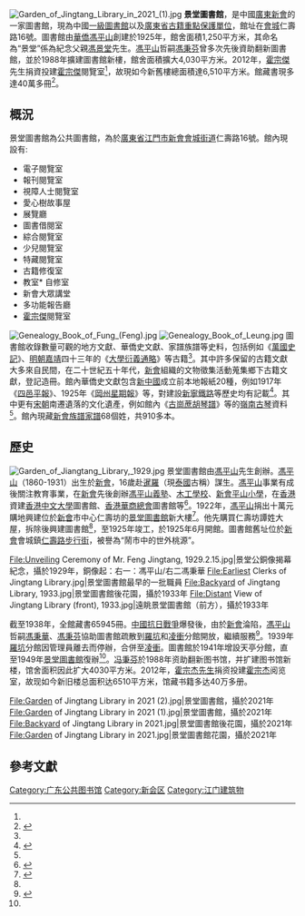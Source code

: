 {{Infobox_Library 
| library_name       = 景堂圖書館
| name_en            = Jingtang Library
| image              = 
| caption            = 
| library_logo       = 
| country            = {{PRC}}
| type               = 
| scope              = 
| established        = 1925年
| ref_legal_mandate  = 
| location           = [[會城|會城]]仁壽路16號
| coordinates        = 
| branch_of          = 
| num_branches       = 
| items_collected    = 40多萬冊
| collection_size    = 6,510平方米
| criteria           = 
| legal_deposit      = 
| req_to_access      = 
| annual_circulation = 
| pop_served         = 
| members            = 
| budget             = 
| director           = 袁梅梅
| num_employees      = 
| website            = [http://www.jtlib.net 景堂圖書館]
| phone_num          = 0750-6662257
}}

[[File:Garden_of_Jingtang_Library_in_2021_(1).jpg|thumb]]
'''景堂圖書館'''，是中國[[廣東|廣東]][[新會|新會]]的一家圖書館，現為中國[[一級圖書館|一級圖書館]]以及[[廣東省古籍重點保護單位|廣東省古籍重點保護單位]]，館址在[[會城|會城]]仁壽路16號。圖書館由[[華僑|華僑]][[馮平山|馮平山]]創建於1925年，館舍面積1,250平方米，其命名為“景堂”係為紀念父親[[馮景堂|馮景堂]]先生。[[馮平山|馮平山]]哲嗣[[馮秉芬|馮秉芬]]曾多次先後資助翻新圖書館，並於1988年擴建圖書館新樓，館舍面積擴大4,030平方米。2012年，[[霍宗傑|霍宗傑]]先生捐資投建[[霍宗傑|霍宗傑]]閱覽室<ref name="sina2017" />，故現如今新舊樓總面積達6,510平方米。館藏書現多達40萬多冊<ref name="sina2017">{{Cite web |title=历久弥新的新会景堂图书馆 隐藏在闹市中的世外桃源_江门频道_新浪广东_新浪网 |url=http://gd.sina.com.cn/jm/2017-04-07/city-jm-ifyeceza1460053.shtml |access-date=2021-04-24 |website=gd.sina.com.cn |archive-date=2021-04-24 |archive-url=https://web.archive.org/web/20210424193526/http://gd.sina.com.cn/jm/2017-04-07/city-jm-ifyeceza1460053.shtml |dead-url=no }}</ref>。

==概況==
景堂圖書館為公共圖書館，為於[[廣東省|廣東省]][[江門市|江門市]][[新會|新會]][[會城街道|會城街道]]仁壽路16號。館內現設有:
* 電子閱覽室          
* 報刊閱覽室
* 視障人士閱覽室       
* 愛心樹故事屋
* 展覽廳              
* 圖書借閱室
* 綜合閱覽室           
* 少兒閱覽室
* 特藏閱覽室           
* 古籍修復室
* 教室* 自修室
* 新會大眾講堂         
* 多功能報告廳
* [[霍宗傑|霍宗傑]]閱覽室

[[File:Genealogy_Book_of_Fung_(Feng).jpg|thumb]]
[[File:Genealogy_Book_of_Leung.jpg|thumb]]
圖書館收錄數量可觀的地方文獻、華僑史文獻、家譜族譜等史料，包括例如《[[萬國史記|萬國史記]]》、[[明朝|明朝]][[嘉靖|嘉靖]]四十三年的《[[大學衍義通略|大學衍義通略]]》等古籍<ref name="sohu" />。其中許多保留的古籍文獻大多來自民間，在二十世紀五十年代，[[新會|新會]]組織的文物徵集活動蒐集鄉下古籍文獻，登記造冊。館內華僑史文獻包含[[新中國|新中國]]成立前本地報紙20種，例如1917年《[[四邑平報|四邑平報]]》、1925年《[[岡州星期報|岡州星期報]]》等，對建設[[新寧鐵路|新寧鐵路]]等歷史均有記載<ref name="sohu">{{Cite web |title=江门景堂图书馆：侨乡文化的灵魂栖息地_古籍 |url=http://www.sohu.com/a/426244672_268755 |language=en |access-date=2021-04-24 |website=www.sohu.com |archive-date=2021-04-28 |archive-url=https://web.archive.org/web/20210428124416/https://www.sohu.com/a/426244672_268755 |dead-url=no }}</ref>。其中更有[[宋朝|宋朝]]南遷遺落的文化遺產，例如館內《[[古崗蔗胡琴譜|古崗蔗胡琴譜]]》等的[[嶺南古琴|嶺南古琴]]資料<ref name="sohu" />。館內現藏[[新會|新會]][[族譜|族譜]][[家譜|家譜]]68個姓，共910多本。

==歷史==
[[File:Garden_of_Jiangtang_Library,_1929.jpg|thumb]]
景堂圖書館由[[馮平山|馮平山]]先生創辦。[[馮平山|馮平山]]（1860-1931）出生於[[新會|新會]]，16歲赴[[暹羅|暹羅]]（現[[泰國|泰國]]古稱）謀生。[[馮平山|馮平山]]事業有成後關注教育事業，在[[新會|新會]]先後創辦[[馮平山義塾|馮平山義塾]]、[[木工學校|木工學校]]、[[新會平山小學|新會平山小學]]，在[[香港|香港]]資建[[香港中文大學|香港中文大學]]圖書館、[[香港華商總會|香港華商總會]]圖書館等<ref>{{Cite journal |title=Design of an ultra-compact lowpass filter with ultra-sharp roll-off for UHF application |url=http://dx.doi.org/10.1587/elex.16.20190473 |last=Hsieh |first=Cheng-Hung |last2=Tsai |first2=Zuo-Min |date=2019 |journal=IEICE Electronics Express |issue=17 |doi=10.1587/elex.16.20190473 |volume=16 |pages=20190473–20190473 |issn=1349-2543}}</ref>。1922年，[[馮平山|馮平山]]捐出十萬元購地興建位於[[新會|新會]]市中心仁壽坊的[[景堂圖書館|景堂圖書館]]新大樓<ref>{{Cite book |url=https://hub.hku.hk/handle/10722/205458 |title=庋藏遠見: 馮平山 |first=美蓮 |last2=尹 |first2=耀全 |date=2013 |publisher=商務印書館(香港)有限公司 |isbn=9789620744884 |location=Hong Kong |page=193 |last1=馮 |access-date=25 April 2021 |archive-date=2021-04-26 |archive-url=https://web.archive.org/web/20210426223439/http://hub.hku.hk/handle/10722/205458 |dead-url=no }}</ref>。他先購買仁壽坊譚姓大屋，拆除後興建圖書館<ref name="sina2017" />，至1925年竣工，於1925年6月開館。圖書館舊址位於[[新會|新會]]會城鎮[[仁壽路步行街|仁壽路步行街]]，被譽為“鬧市中的世外桃源”。
<gallery>
File:Unveiling Ceremony of Mr. Feng Jingtang, 1929.2.15.jpg|景堂公銅像揭幕紀念，攝於1929年，銅像起：右一：馮平山/右二馮秉華
File:Earliest Clerks of Jingtang Library.jpg|景堂圖書館最早的一批職員
File:Backyard of Jingtang Library, 1933.jpg|景堂圖書館後花園，攝於1933年
File:Distant View of Jingtang Library (front), 1933.jpg|遠眺景堂圖書館（前方），攝於1933年
</gallery>
截至1938年，全館藏書65945冊。[[中國抗日戰爭|中國抗日戰爭]]爆發後，由於[[新會|新會]]淪陷，[[馮平山|馮平山]]哲嗣[[馮秉華|馮秉華]]、[[馮秉芬|馮秉芬]]協助圖書館疏散到[[羅坑|羅坑]]和[[凌衝|凌衝]]分館開放，繼續服務<ref name="sina2017">{{Cite web |title=历久弥新的新会景堂图书馆 隐藏在闹市中的世外桃源_江门频道_新浪广东_新浪网 |url=http://gd.sina.com.cn/jm/2017-04-07/city-jm-ifyeceza1460053.shtml |access-date=2021-04-24 |website=gd.sina.com.cn}}</ref>。1939年[[羅坑|羅坑]]分館因管理員離去而停辦，合併至[[凌衝|凌衝]]。圖書館於1941年增設天亭分館，直至1949年[[景堂圖書館|景堂圖書館]]復辦<ref name="sina2017" />。[[冯秉芬|冯秉芬]]於1988年资助翻新图书馆，并扩建图书馆新楼，馆舍面积因此扩大4030平方米。2012年，[[霍宗杰先生|霍宗杰先生]]捐资投建[[霍宗杰|霍宗杰]]阅览室，故现如今新旧楼总面积达6510平方米，馆藏书籍多达40万多册。
<gallery>
File:Garden of Jingtang Library in 2021 (2).jpg|景堂圖書館，攝於2021年
File:Garden of Jingtang Library in 2021 (1).jpg|景堂圖書館，攝於2021年
File:Backyard of Jingtang Library in 2021.jpg|景堂圖書館後花園，攝於2021年
File:Garden of Jingtang Library in 2021.jpg|景堂圖書館花園，攝於2021年
</gallery>

==參考文獻==
<references />

[[Category:广东公共图书馆|Category:广东公共图书馆]]
[[Category:新会区|Category:新会区]]
[[Category:江门建筑物|Category:江门建筑物]]